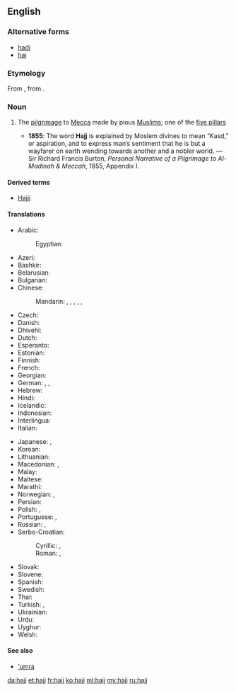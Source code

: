 ==English==

===Alternative forms===
* [[hadj]]
* [[haj]]

===Etymology===
From {{etyl|ar|en}} {{term|حج|tr=ħajj||pilgrimage|lang=ar}}, from {{term|حج|tr=ħajja||to overcome|lang=ar}}.

===Noun===
{{wikipedia}}
{{en-noun|hajjes}}

# {{context|Islam|lang=en}} The [[pilgrimage]] to [[Mecca]] made by pious [[Muslim]]s; one of the [[five pillars]]
#* '''1855''': The word '''Hajj''' is explained by Moslem divines to mean “Kasd,” or aspiration, and to express man’s sentiment that he is but a wayfarer on earth wending towards another and a nobler world. &mdash; Sir Richard Francis Burton, ''Personal Narrative of a Pilgrimage to Al-Madinah & Meccah'', 1855, Appendix I.

====Derived terms====
* [[Hajji]]

====Translations====
{{trans-top|pilgrimage to Mecca}}
* Arabic: {{t+|ar|حج|m|tr=Hajj}}
*: Egyptian: {{t+|ar|حج|m|tr=Hagg}}
* Azeri: {{t-|az|həcc}}
* Bashkir: {{tø|ba|хаж|tr=xaž|sc=Cyrl}}
* Belarusian: {{t-|be|хадж|m|tr=xadž|sc=Cyrl}}
* Bulgarian: {{t-|bg|хадж|m|tr=hadž|sc=Cyrl}}
* Chinese:
*: Mandarin: {{t|cmn|朝覲|sc=Hani}}, {{t|cmn|朝觐|tr=cháojìn|sc=Hani}}, {{t-|cmn|朝聖|sc=Hani}}, {{t|cmn|朝圣|tr=cháoshèng|sc=Hani}},  {{t|cmn|麥加朝聖|sc=Hani}}, {{t|cmn|麦加朝圣|tr=Màijiā cháoshèng|sc=Hani}}
* Czech: {{t-|cs|hadždž|m}}
* Danish: {{t+|da|hajj|c}}
* Dhivehi: {{t-|dv|ޙައްޖު}}
* Dutch: {{t+|nl|hadj|m}}
* Esperanto: {{t-|eo|haĝo}}
* Estonian: {{t-|et|hadž}}
* Finnish: {{t-|fi|hadž}}
* French: {{t+|fr|hajj|m}}
* Georgian: {{t-|ka|ჰაჯი|tr=haǰi|sc=Geor}}
* German: {{t+|de|Haddsch|m}}, {{t+|de|Hadsch|m}}, {{t-|de|Hadj|m}}
* Hebrew: {{t-|he|חג׳|m|tr=hag}}
* Hindi: {{t-|hi|हज्ज|m|tr=hajj|sc=Deva}}
* Icelandic: {{t-|is|hadsjí|n}}
* Indonesian: {{t+|id|haji}}
* Interlingua: {{t-|ia|hadj}}
* Italian: {{t-|it|hajj|m}}
{{trans-mid}}
* Japanese: {{t-|ja|ハッジ|tr=hajji}},  {{t-|ja|メッカ巡礼|tr=Mekka-junrei}}
* Korean: {{t-|ko|하즈|tr=hajeu|sc=Kore}}
* Lithuanian: {{t-|lt|hadžas}} {{g|lt}}
* Macedonian: {{t-|mk|хаџ|tr=hadž|m}},  {{t-|mk|аџилак|m|tr=ádžilak}}
* Malay: {{t-|ms|haji}}
* Maltese: {{t-|mt|Haġġ|m|alt=il-Haġġ}}
* Marathi: {{t-|mr|हज्ज|tr=hajja|sc=Deva}}
* Norwegian: {{t-|no|hajj|m}} {{qualifier|Bokmål}}, {{t-|no|hadj|m}} {{qualifier|Nynorsk}}
* Persian: {{t+|fa|حج|tr=hajj|sc=fa-Arab}}
* Polish: {{t-|pl|hadż|m}}, {{t-|pl|hadżdż|m}}
* Portuguese: {{t-|pt|hajj|m}}, {{t-|pt|hadj|m}}
* Russian: {{t+|ru|хадж|m|tr=xadž}},  {{t-|ru|паломничество в Мекку|n|tr=palómničestvo v Mékku}}
* Serbo-Croatian:
*: Cyrillic: {{t-|sh|хаџ|m|sc=Cyrl}}, {{t-|sh|хаџилук|m|sc=Cyrl}}
*: Roman: {{t-|sh|hadž|m}}, {{t-|sh|hadžiluk|m}}
* Slovak: {{t-|sk|hadždž|m}}
* Slovene: {{t-|sl|hadž|m}}
* Spanish: {{t-|es|hajj|m}}
* Swedish: {{t-|sv|hajj|c}}
* Thai: {{t+|th|ฮัจญ์|tr=hát|sc=Thai}}
* Turkish: {{t+|tr|hac}}, {{t+|tr|hacılık}}
* Ukrainian: {{t-|uk|хадж|m|tr=xadž|sc=Cyrl}}
* Urdu: {{t-|ur|حج|m|tr=hajj|sc=ur-Arab}}
* Uyghur: {{t-|ug|Hej}}
* Welsh: {{t-|cy|hajj}} {{g|cy}}
{{trans-bottom}}

====See also====
* [['umra|‘umra]]

[[da:hajj]]
[[et:hajj]]
[[fr:hajj]]
[[ko:hajj]]
[[ml:hajj]]
[[my:hajj]]
[[ru:hajj]]